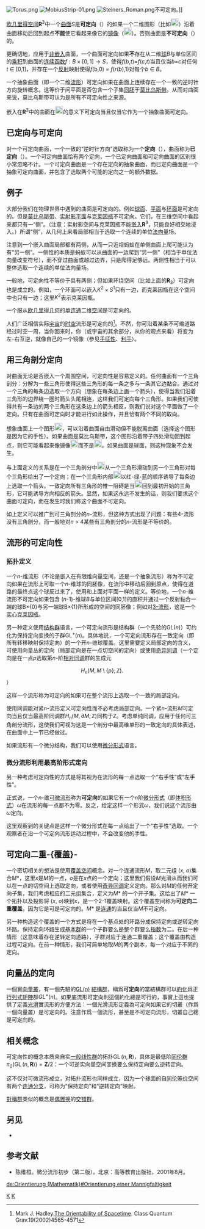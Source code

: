 {{dablink|关于向量空间的定向，参见[[定向_(数学)|定向 (数学)]]；其它使用参见[[定向|定向]]。}}

[[File:Torus.png|thumb]]
[[File:MobiusStrip-01.png|thumb]]
[[File:Steiners_Roman.png|thumb]]不可定向。]]

[[欧几里得空间|欧几里得空间]]'''R'''<sup>3</sup>中一个[[曲面|曲面]]''S''是'''可定向'''（{{lang|en|orientable}}）的如果一个二维图形（比如[[File:Small_pie.svg|20px]]）沿着曲面移动后回到起点'''不能'''使它看起来像它的[[鏡像_(幾何)|镜像]]（[[File:pie_2.svg|20px]]）。否则曲面是'''不可定向'''（{{lang|en|non-orientable}}）的。

更确切地，应用于[[嵌入_(數學)|非嵌入]]曲面，一个曲面可定向如果'''不'''存在从二维[[球_(数学)|球]]''B''与单位区间的[[笛卡儿乘积|乘积]]到曲面的[[连续函数_(拓扑学)|连续函数]]<math>f: B\times [0,1] \to S</math>，使得''f''(''b'',''t'')=''f''(''c'',''t'')当且仅当''b''=''c''对任何''t'' ∈ [0,1]，并存在一个[[反射_(数学)|反射]]映射使得''f''(b,0) = ''f''(''r''(''b''),1)对每个''b'' ∈ ''B''。

一个抽象曲面（即一个二维[[流形|流形]]）可定向如果在曲面上连续存在一个一致的逆时针方向旋转概念。这等价于问平面是否包含一个子集[[同胚|同胚]]于[[莫比乌斯带|莫比乌斯带]]。从而对曲面来说，莫比乌斯带可认为是所有不可定向性之来源。

嵌入在'''R'''<sup>3</sup>中的曲面在[[File:Small_pie.svg|20px]]的意义下可定向当且仅当它作为一个抽象曲面可定向。

==已定向与可定向==
对一个可定向曲面，一个一致的“逆时针方向”选取称为一个'''定向'''（{{lang|en|orientation}}），曲面称为'''已定向'''（{{lang|en|oriented}}）。一个可定向曲面恰有两个定向，一个已定向曲面和可定向曲面的区别很小常忽略不计。一个可定向曲面是一个存在定向的抽象曲面，而已定向曲面是一个抽象可定向曲面，并包含了选取两个可能的定向之一的额外数据。

==例子==
大部分我们在物理世界中遇到的曲面是可定向的。例如[[球面|球面]]、[[平面_(数学)|平面]]与[[环面|环面]]是可定向的。但是[[莫比乌斯带|莫比乌斯带]]、[[实射影平面|实射影平面]]与[[克莱因瓶|克莱因瓶]]不可定向。它们，在三维空间中看起来都只有一“侧”。（注意：实射影空间与克莱因瓶不能[[嵌入_(数学)|嵌入]]'''R'''<sup>3</sup>，只能良好相交地浸入。）所谓“侧”，从几何上来看局部相当于选取一个连续的单位[[法向量|法向量]]场。

注意到一个嵌入曲面局部都有两侧，从而一只近视蚂蚁在单侧曲面上爬可能认为有“另一侧”。一侧性的本质是蚂蚁可以从曲面的一边爬到“另一侧”（相当于单位法向量改变符号），而不穿过曲面或越过边界，只是爬得足够远。两侧性相当于可以整体选取一个连续的单位法向量场。

一般地，可定向性不等价于具有两侧；但如果环绕空间（比如上面的'''R'''<sub>3</sub>）可定向也是成立的。例如，一个环面可以嵌入<math>K^2 \times S^1</math>只有一边，而克莱因瓶在这个空间中也只有一边；这里<math>K^2</math>表示克莱因瓶。

一个服从[[欧几里得几何|欧几里得几何]]的[[单连通|单连通]]二维[[空间|空间]]是可定向的。

人们广泛相信实际[[宇宙|宇宙]]的[[时空|时空]]流形是可定向的<ref>Mark J. Hadley.[http://www.iop.org/EJ/article/0264-9381/19/17/308/q21708.pdf?request-id=49d1e985-bf89-4203-b020-48367545e3c0 The Orientability of Spacetime]. Class Quantum Grav.19(2002)4565-4571</ref>。不然，你可沿着某条不可缩道路经过时空一周，当你回来时，你（或宇宙的其余部分，从你的观点来看）将变为左-右互逆，就像自己的一个镜像（参见[[手征性_(数学)|手征性]]、[[利手|利手]]）。

==用三角剖分定向==
对曲面无论是否嵌入一个周围空间，可定向性是容易定义的。任何曲面有一个三角剖分：分解为一些三角形使得这些三角形的每一条之多与一条其它边黏合。通过对一个三角的每条边选取一个方向（想象在每条边上画一个箭头），使得当我们沿着三角形的边界绕一圈时箭头头尾相连，这样我们可定向每个三角形。如果我们可使得共有一条边的两个三角形在这条边上的箭头相反，则我们说对这个平面做了一个定向。只有在曲面可定向时才能进行如此操作，并且恰有两个不同的取向。

想象曲面上一个图形[[File:Small_pie.svg|20px]]，可以沿着曲面自由滑动但不能脱离曲面（选择这个图形是因为它的手性）。如果曲面是莫比乌斯带，这个图形沿着带子四处滑动回到起点，则它可能看起来像镜像[[File:pie_2.svg|20px]]而不是[[File:Small_pie.svg|20px]]。如果曲面是球面，则这种现象不会发生。

与上面定义的关系是在一个三角剖分中[[File:Small_pie.svg|20px]]从一个三角形滑动到另一个三角形对每个三角形给出了一个定向；在一个三角形内部[[File:Small_pie.svg|20px]]以红-绿-蓝的顺序诱导了每条边上选取一个箭头。一致定向所有三角形的惟一阻碍是当[[File:Small_pie.svg|20px]]回到最初开始的三角形，它可能诱导方向相反的箭头。显然，如果这永远不发生的话，则我们要求这个曲面可定向，而在发生时我们称这个曲面不可定向。

如上定义可以推广到可三角剖分的''n''-流形，但这种方式出现了问题：有些4-流形没有三角剖分，而一般地对''n'' > 4某些有三角剖分的''n''-流形是不等价的。

==流形的可定向性==
===拓扑定义===
一个''n''-维流形（不论是嵌入在有限维向量空间，还是一个抽象流形）称为不可定向如果在流形上可取一个''n''-维球的同胚像，在流形中移动后回到原点，使得在道路的最终点这个球反过来了，使用和上面对平面一样的定义。等价地，一个''n''-维流形不可定向如果包含 (''n''-1)-维球''B''与单位区间[0,1]的直积并通过一个反射黏合一端的球B×{0}与另一端球B×{1}所形成的空间的同胚像；例如对[[3-流形|3-流形]]，这是一个[[实心克莱因瓶|实心克莱因瓶]]。

另一种定义使用[[结构群|结构群]]语言，一个可定向流形是结构群（一个先验的GL(''n'')）可约化为保持定向变换的子群GL<sup>+</sup>(''n'')。具体地说，一个可定向流形存在一致定向（即所有转移映射保持定向）的一个开''n''-维球覆盖。这里需要定义局部定向的含义，可使用向量丛的定向（局部定向是在一点切空间的定向）或使用[[奇异同调|奇异同调]]（一个定向是在一点''p''选取第''n''-阶[[相对同调|相对同调]]群的生成元

:<math>H_n(M, M\setminus\{p\}; \mathbb{Z}).\,</math>）

这样一个流形称为可定向的如果可在整个流形上选取一个一致的局部定向。

使用同调能对紧''n''-流形定义可定向性而不必考虑局部定向。一个紧''n''-流形''M''可定向当且仅当最高阶同调群<math>H_n(M, \partial M; \mathbb{Z})</math>同构于<math>\mathbb{Z}</math>。考虑单纯同调，应用于任何可三角剖分流形，这使我们可视为这是一个剖分中最高维单形的一致定向的具体表述，在曲面中上一节已经做过。

如果流形有一个微分结构，我们可以使用[[微分形式|微分形式]]语言。

===微分流形利用最高阶形式定向===
另一种考虑可定向性的方式是将其视为在流形的每一点选取一个“右手性”或“左手性”。

正式说，一个<math>n</math>-维[[可微流形|可微流形]]称为'''可定向'''的如果它有一个<math>n</math>阶[[微分形式|微分形式]]（即[[体积形式|体积形式]]）<math>\omega</math>在流形的每一点都不为零。反之，给定这样一个形式<math>\omega</math>，我们说这个流形由<math>\omega</math>定向。

这里观察到的关键点是这样一个微分形式在每一点给出了一个“右手性”选取。一个观察者在沿一个可定向流形运动过程中，不会改变他的手性。

==可定向二重-{覆盖}-==
一个密切相关的想法是使用[[覆盖空间|覆盖空间]]概念。对一个连通流形''M''，取二元组 (''x'', ''o'')集合''M''*，这里''x''是''M''的一点，''o''是在''x''点的一个定向；这里我们假设''M''光滑从而我们可以在一点的切空间上选取定向，或者使用[[奇异同调|奇异同调]]定义定向。那么对''M''的任何开定向子集，我们考虑相应的二元组集合，定义为''M''* 的一个开子集。这给出了''M''* 一个拓扑以及投影将 (''x'', ''o'')映到x，是一个2-1覆盖映射。这个覆盖空间称为'''可定向二重覆盖'''，因为它是可是可定向的。''M''* 是[[连通空间|连通]]的当且仅当''M''不可定向。

另一种构造这个覆盖的一个方式是将在一个基点处的环路分成保持定向或逆转定向环路。保持定向环路生成[[基本群|基本群]]的一个子群要么是整个群要么[[指数_(群论)|指数]]为二。在后一种情形（这意味着存在逆转定向道路），子群对应于连通二重覆盖；这个覆盖由构造过程可定向。在前一种情形，我们可简单地取''M''的两个副本，每一个对应于不同的定向。

==向量丛的定向==
一個實[[向量叢|向量叢]]，有一個先驗的[[一般綫性群|GL(n)]] [[結構群|結構群]]，稱爲'''可定向'''的當結構群可以[[結構群的約化|約化]]爲正[[行列式|行列式]][[矩陣|矩陣]]群<math>GL^{+}(n)</math>。如果底流形可定向則這個約化總是可行的，事實上這也提供了定義[[光滑|光滑]]實流形的方便方法：一個光滑流形定義為可定向如果它的切叢（作爲一個向量叢）是可定向的。注意作爲一個流形，甚至是不可定向流形，切叢自己總是可定向的。

==相关概念==
可定向性的概念本质来自实[[一般线性群|一般线性群]]的拓扑<math>\operatorname{GL}(n,\mathbf{R})</math>，具体是最低阶[[同伦群|同伦群]]<math>\pi_0(\operatorname{GL}(n,\mathbf{R}))=\mathbf{Z}/2</math>：一个可逆实向量空间变换要么保持定向要么逆转定向。

这不仅对可微流形成立，对拓扑流形也同样成立，因为一个球面的自[[同伦等价|同伦等价]]空间有两个[[連通分支_(拓撲)|连通分支]]，可称为“保持定向”和“逆转定向”映射。

[[对称群_(n次对称群)|對稱群]]类似的概念是[[置换的奇偶性|偶置换]]的[[交错群|交错群]]。

==另见==
* {{tsl|en|Curve orientation|曲线定向}}

==参考文献==
<references />
* 陈维桓。微分流形初步（第二版）。北京：高等教育出版社，2001年8月。

[[Category:微分几何|K]]
[[Category:曲面|K]]

[[de:Orientierung_(Mathematik)#Orientierung_einer_Mannigfaltigkeit|de:Orientierung (Mathematik)#Orientierung einer Mannigfaltigkeit]]